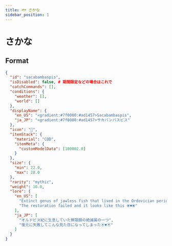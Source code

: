```yaml
---
title: 🐟 さかな
sidebar_position: 1
---
```



# さかな

## Format

```json title="plugins/MoripaFishing/fish/test-common.json" 
{
  "id": "sacabambaspis",
  "isDisabled": false, # 期間限定などの場合はこれで
  "catchCommands": [],
  "conditions": {
    "weather": [],
    "world": []
  },
  "displayName": {
    "en_US": "<gradient:#7f0000:#ad1457>Sacabambaspis",
    "ja_JP": "<gradient:#7f0000:#ad1457>サカバンバスピス"
  },
  "icon": "",
  "itemStack": {
    "material": "COD",
    "itemMeta": {
      "customModelData": [100002.0]
    }
  },
  "size": {
    "min": 22.0,
    "max": 28.0
  },
  "rarity": "mythic",
  "weight": 10.0,
  "lore": {
    "en_US": [
      "Extinct genus of jawless fish that lived in the Ordovician period",
      "The restoration failed and it looks like this ⦿▼⦿"
    ],
    "ja_JP": [
      "オルドビス紀に生息していた無顎類の絶滅属の一つ",
      "復元に失敗してこんな見た目になってしまった⦿▼⦿"
    ]
  }
} 

```